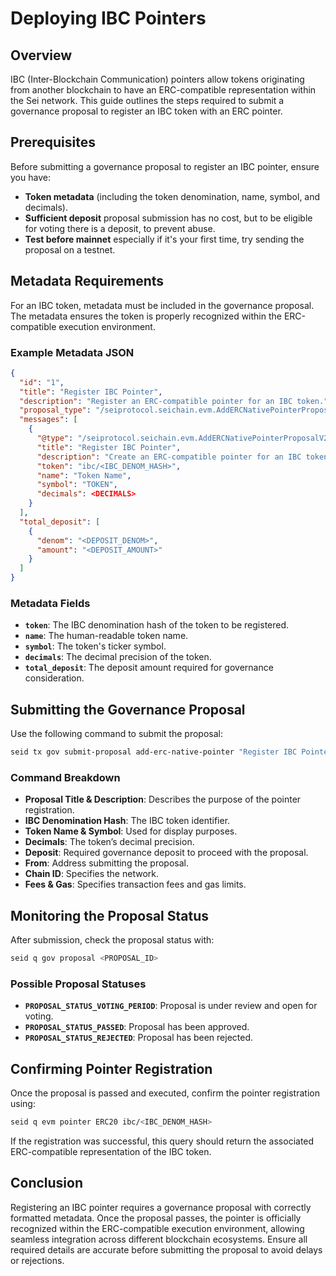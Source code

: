 # Deploying IBC Pointers

## Overview

IBC (Inter-Blockchain Communication) pointers allow tokens originating from
another blockchain to have an ERC-compatible representation within the Sei
network. This guide outlines the steps required to submit a governance proposal
to register an IBC token with an ERC pointer.

## Prerequisites

Before submitting a governance proposal to register an IBC pointer, ensure you
have:

- **Token metadata** (including the token denomination, name, symbol, and
  decimals).
- **Sufficient deposit** proposal submission has no cost, but to be eligible for
  voting there is a deposit, to prevent abuse.
- **Test before mainnet** especially if it's your first time, try sending the
  proposal on a testnet.

## Metadata Requirements

For an IBC token, metadata must be included in the governance proposal. The
metadata ensures the token is properly recognized within the ERC-compatible
execution environment.

### Example Metadata JSON

```json copy
{
  "id": "1",
  "title": "Register IBC Pointer",
  "description": "Register an ERC-compatible pointer for an IBC token.",
  "proposal_type": "/seiprotocol.seichain.evm.AddERCNativePointerProposalV2",
  "messages": [
    {
      "@type": "/seiprotocol.seichain.evm.AddERCNativePointerProposalV2",
      "title": "Register IBC Pointer",
      "description": "Create an ERC-compatible pointer for an IBC token.",
      "token": "ibc/<IBC_DENOM_HASH>",
      "name": "Token Name",
      "symbol": "TOKEN",
      "decimals": <DECIMALS>
    }
  ],
  "total_deposit": [
    {
      "denom": "<DEPOSIT_DENOM>",
      "amount": "<DEPOSIT_AMOUNT>"
    }
  ]
}
```

### Metadata Fields

- **`token`**: The IBC denomination hash of the token to be registered.
- **`name`**: The human-readable token name.
- **`symbol`**: The token's ticker symbol.
- **`decimals`**: The decimal precision of the token.
- **`total_deposit`**: The deposit amount required for governance consideration.

## Submitting the Governance Proposal

Use the following command to submit the proposal:

```bash copy
seid tx gov submit-proposal add-erc-native-pointer "Register IBC Pointer" "Register an ERC-compatible pointer for an IBC token" ibc/<IBC_DENOM_HASH> "Token Name" "TOKEN" <DECIMALS> <DEPOSIT_AMOUNT><DEPOSIT_DENOM> --from=<GOVERNANCE_ADDRESS> --chain-id=<CHAIN_ID> --fees=<FEE_AMOUNT><FEE_DENOM> --gas=<GAS_LIMIT>
```

### Command Breakdown

- **Proposal Title & Description**: Describes the purpose of the pointer
  registration.
- **IBC Denomination Hash**: The IBC token identifier.
- **Token Name & Symbol**: Used for display purposes.
- **Decimals**: The token’s decimal precision.
- **Deposit**: Required governance deposit to proceed with the proposal.
- **From**: Address submitting the proposal.
- **Chain ID**: Specifies the network.
- **Fees & Gas**: Specifies transaction fees and gas limits.

## Monitoring the Proposal Status

After submission, check the proposal status with:

```bash copy
seid q gov proposal <PROPOSAL_ID>
```

### Possible Proposal Statuses

- **`PROPOSAL_STATUS_VOTING_PERIOD`**: Proposal is under review and open for
  voting.
- **`PROPOSAL_STATUS_PASSED`**: Proposal has been approved.
- **`PROPOSAL_STATUS_REJECTED`**: Proposal has been rejected.

## Confirming Pointer Registration

Once the proposal is passed and executed, confirm the pointer registration
using:

```bash copy
seid q evm pointer ERC20 ibc/<IBC_DENOM_HASH>
```

If the registration was successful, this query should return the associated
ERC-compatible representation of the IBC token.

## Conclusion

Registering an IBC pointer requires a governance proposal with correctly
formatted metadata. Once the proposal passes, the pointer is officially
recognized within the ERC-compatible execution environment, allowing seamless
integration across different blockchain ecosystems. Ensure all required details
are accurate before submitting the proposal to avoid delays or rejections.
